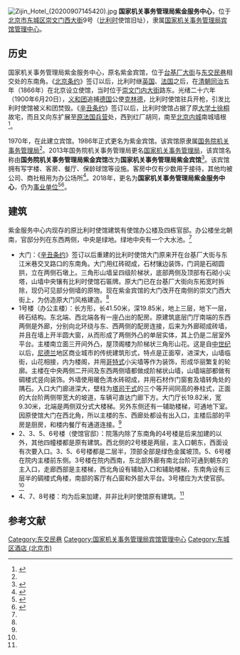 {{文物保护单位
| 级别 = 全国
| 名称 = 东交民巷使馆建筑群
| 子项 = 比利时使馆旧址
| 图片 =比利时使馆文保碑.jpg
| 编号 = 5-474
| 分类 = 近现代重要史迹及代表性建筑
| 时代 = 近代
| 所在 = [[北京市|北京市]][[东城区_(北京市)|东城区]]
| 登录 = 2001年
| Cat = 北京全国重点文物保护单位
}}
[[File:Zijin_Hotel_(20200907145420).jpg|thumb]]
'''国家机关事务管理局紫金服务中心'''，位于[[北京市|北京市]][[东城区_(北京市)|东城区]][[崇文门西大街|崇文门西大街]]9号（[[比利时|比利时]]使馆旧址），隶属[[国家机关事务管理局宾馆管理中心|国家机关事务管理局宾馆管理中心]]。

==历史==
国家机关事务管理局紫金服务中心，原名紫金宾馆，位于[[台基厂大街|台基厂大街]]与[[东交民巷|东交民巷]]相交处的东南角。《[[北京条约|北京条约]]》签订以后，比利时继[[英国|英国]]、[[法国|法国]]之后，在[[清朝|清朝]][[同治|同治]]五年（1866年）在北京设立使馆，当时位于[[崇文门内大街|崇文门内大街]]路东。光绪二十六年（1900年6月20日），[[义和团|义和团]]追捕[[德国|德国]]公使[[克林德|克林德]]，比利时使馆驻兵开枪，引发比利时使馆被义和团焚毁。《[[辛丑条约|辛丑条约]]》签订以后，比利时使馆占据了原[[大学士|大学士]][[徐桐|徐桐]]故宅，而且又向东扩展至[[法国兵营旧址|原法国兵营]]处，西到红厂胡同，南至[[北京内城|北京内城]]南城墙根<ref name=dhly>{{Cite web |url = http://www.bjdclib.com/subdb/laneculture/historybuilding/200906/t20090610_1842.html |title = 比利时使馆旧址 |author =  |date = 2009-06-10 |publisher = 东华流韵 |language =  |accessdate =  |quote =  |archive-date = 2018-08-17 |archive-url = https://web.archive.org/web/20180817023045/http://www.bjdclib.com/subdb/laneculture/historybuilding/200906/t20090610_1842.html |dead-url = no }}</ref>。

1970年，在此建立宾馆。1986年正式更名为紫金宾馆。该宾馆原隶属[[国务院机关事务管理局|国务院机关事务管理局]]<ref name=zjbg/>。2013年国务院机关事务管理局更名[[国家机关事务管理局|国家机关事务管理局]]，该宾馆名称由'''国务院机关事务管理局紫金宾馆'''改为'''国家机关事务管理局紫金宾馆'''<ref>{{Cite web  |url =http://www.gjsy.gov.cn/djgg/bggg/201404/t20140411_2662.html  |title =国家事业单位登记管理局公告  |author =  |date =2014-04-11  |publisher =事业单位在线  |language =  |accessdate =  |quote =  |archive-url =https://web.archive.org/web/20180816194804/http://www.gjsy.gov.cn/djgg/bggg/201404/t20140411_2662.html  |archive-date =2018-08-16  |dead-url =yes  }}</ref>。该宾馆拥有写字楼、客房、餐厅、保龄球馆等设施。客房中仅有少数用于接待，其他均被公司、商社租用为办公场所<ref name=zjbg>{{Cite web |url = http://gbc.ggj.gov.cn/ssdw/zjbg/ |title = 紫金宾馆 |author =  |date =  |publisher = 国务院机关事务管理局 |language =  |accessdate = 2017-01-01 |quote =  |archive-date = 2018-08-16 |archive-url = https://web.archive.org/web/20180816194620/http://gbc.ggj.gov.cn/ssdw/zjbg/ |dead-url = no }}</ref>。2018年，更名为'''国家机关事务管理局紫金服务中心'''，仍为[[事业单位|事业单位]]<ref>{{Cite web |url = http://www.sohu.com/a/135031692_543956 |title = 国家机关事务管理局公开招聘工作人员 |author =  |date = 2017-04-19 |publisher = 搜狐 |language =  |accessdate =  |quote =  |archive-date = 2018-08-17 |archive-url = https://web.archive.org/web/20180817023021/http://www.sohu.com/a/135031692_543956 |dead-url = no }}</ref><ref>{{Cite web  |url =http://www.mohrss.gov.cn/SYrlzyhshbzb/fwyd/SYkaoshizhaopin/zyhgjjgsydwgkzp/zpgg/201803/t20180328_290922.html  |title =国家机关事务管理局宾馆管理中心及所属企事业单位2018年度公开招聘公告  |author =  |date =2018-03-28  |publisher =中华人民共和国人力资源和社会保障部  |language =  |accessdate =  |quote =  |archive-date =2018-08-16  |archive-url =https://web.archive.org/web/20180816194532/http://www.mohrss.gov.cn/SYrlzyhshbzb/fwyd/SYkaoshizhaopin/zyhgjjgsydwgkzp/zpgg/201803/t20180328_290922.html  |dead-url =no  }}</ref>。

==建筑==
紫金服务中心内现存的原比利时使馆建筑有使馆办公楼及四栋官邸。办公楼坐北朝南，官邸分列在东西两侧，中央是绿地。绿地中央有一个大水池。<ref name=dhly/>
*大门：《[[辛丑条约|辛丑条约]]》签订以后重建的比利时使馆大门原来开在台基厂大街与东江米巷交叉路口的东南角。大门用红砖砌成，石材镶边装饰，门洞是石砌圆拱，立在两侧石墩上。三角形山墙呈四级阶梯状，底部两侧及顶部有石砌小尖塔，山墙中央镶有比利时使馆石匾牌。原大门已在台基厂大街向东拓宽时拆除，现仍可见部分侧墙的原物。现在紫金宾馆的大门改开在南侧的崇文门西大街上，为仿造原大门风格建造。<ref name=dhly/>
*1号楼（办公主楼）：长方形，长41.50米，深19.85米，地上三层，地下一层，砖石结构。东北端、西北端各有一座凸出的配房。原建筑底层门厅南端的东西两侧是外廊，分别向北环绕与东、西两侧的配房连接，后来为外廊砌成砖墙，并且在墙上开半圆大窗，从而形成了两侧外凸的单层实体，其上仍是二层室外平台。主楼南立面三开间外凸，屋顶阁楼为阶梯状三角形山花。这是自[[中世纪|中世纪]]以后，[[尼德兰|尼德兰]]地区商业城市的传统建筑形式，特点是正面窄，进深大，山墙临街，山花相接，内为楼阁，并用[[哥特式建筑|哥特式]]小尖墙等作为装饰，形成华丽繁复的轮廓。主楼在中央两侧二开间及东西两侧墙都做成阶梯状山墙，山墙端部都做有碉楼式竖向装饰。外墙使用暖色清水砖砌成，并用石材作门窗套及墙转角处的隅石。入口大门廊进深大，壁柱为[[塔司干柱式|塔司干式]]的三个等开间同高的券柱式，正面的大台阶两侧带宽大的坡道，车辆可直达门廊下方。大门厅长19.82米，宽9.30米，北端是两侧双分式大楼梯。另外东侧还有一辅助楼梯，可通地下室。因原使馆大门在西北角，所以主楼的东、西廊处都设有出入口，主楼后部的平房是厨房，和楼内餐厅有通道连接。<ref name=dhly/>
*2、3、5、6号楼（使馆官邸）：院落内除了东南角的4号楼是后来加建的以外，其他四幢楼都是原有建筑。西北侧的2号楼是两层，主入口朝东，西面设有次要入口。3、5、6号楼都是二层半，顶部全部是绿色金属坡顶。5、6号楼在院内主楼前东侧。3号楼在院内西南，东北部外廊有南北台阶可通到朝东的主入口，走廊西部是主楼梯，西北角设有辅助入口和辅助楼梯，东南角设有三层半的碉楼式角楼，南部的客厅有凸窗和外部大平台。3号楼应为大使官邸。<ref name=dhly/>
*4、7、8号楼：均为后来加建，并非比利时使馆原有建筑。<ref name=dhly/>

== 参考文献 ==
{{Reflist}}

{{北京全国重点文物保护单位}}
[[Category:东交民巷|Category:东交民巷]]
[[Category:国家机关事务管理局宾馆管理中心|Category:国家机关事务管理局宾馆管理中心]]
[[Category:东城区酒店_(北京市)|Category:东城区酒店 (北京市)]]